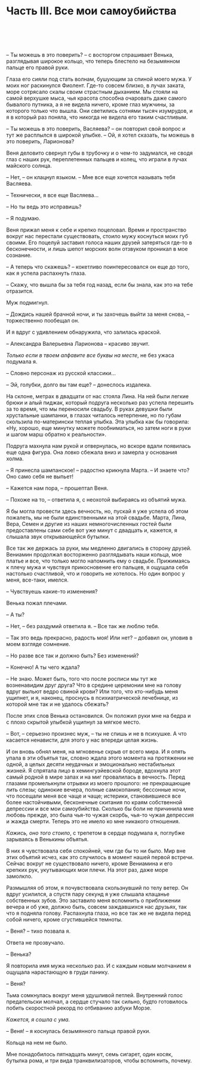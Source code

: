 # Часть III. Все мои самоубийства {-}

# &nbsp; {#chapter-87}

– Ты можешь в это поверить? – с восторгом спрашивает Венька, разглядывая широкое кольцо, что теперь блестело на безымянном пальце его правой руки.

Глаза его сияли под стать волнам, бушующим за спиной моего мужа. У моих ног раскинулся Фиолент. Где-то совсем близко, в лучах заката, море сотрясало скалы своим страстным дыханием. Мы стояли на самой верхушке мыса, чья красота способна очаровать даже самого бывалого путника, а я не видела ничего, кроме глаз мужчины, за которого только что вышла. Они светились сотнями тысяч изумрудов, и я в который раз поняла, что никогда не видела его таким счастливым.

– Ты можешь в это поверить, Васляева? – он повторил свой вопрос и тут же расплылся в широкой улыбке. – Ой, я хотел сказать, ты можешь в это поверить, Ларионова?

Веня деловито свернул губы в трубочку и о чем-то задумался, не сводя глаз с наших рук, переплетенных пальцев и колец, что играли в лучах майского солнца.

– Нет, – он клацнул языком. – Мне все еще хочется называть тебя Васляева.

– Технически, я все еще Васляева…

– Но ты ведь это исправишь?

– Я подумаю.

Веня прижал меня к себе и крепко поцеловал. Время и пространство вокруг нас перестали существовать, стоило мужу коснуться моих губ своими. Его поцелуй заставил голоса наших друзей затеряться где-то в бесконечности, и лишь шепот морских волн отзвуком проникал в мое сознание.

– А теперь что скажешь? – кокетливо поинтересовался он еще до того, как я успела распахнуть глаза.

– Скажу, что вышла бы за тебя год назад, если бы знала, как это на тебе отразится.

Муж подмигнул.

– Дождись нашей брачной ночи, и ты захочешь выйти за меня снова, – торжественно пообещал он.

И я вдруг с удивлением обнаружила, что залилась краской.

– Александра Валерьевна Ларионова – красиво звучит.

*Только если в твоем алфавите все буквы на месте*, не без ужаса подумала я.

– Словно персонаж из русской классики…

– Эй, голубки, долго вы там еще? – донеслось издалека.

На склоне, метрах в двадцати от нас стояла Лина. На ней были легкие брюки и алый пиджак, который подруга несколько раз успела перешить за то время, что мы переносили свадьбу. В руках девушки были хрустальные шампанки, в глазах читалось нетерпение, но по губам скользила по-матерински теплая улыбка. Эта улыбка как бы говорила: «Ну, хорошо, еще минутку можете пообниматься, но затем ноги в руки и шагом марш обратно к реальности».

Подруга махнула нам рукой и отвернулась, но вскоре вдали появилась еще одна фигура. Она ловко сбежала вниз и замерла у основания холма.

– Я принесла шампанское! – радостно крикнула Марта. – И знаете что? Оно само себя не выпьет!

– Кажется нам пора, – прошептал Веня.

– Похоже на то, – ответила я, с неохотой выбираясь из объятий мужа.

Я бы могла провести здесь вечность, но, пускай я уже успела об этом пожалеть, мы не были единственными на этой свадьбе. Марта, Лина, Вера, Семен и другие из наших немногочисленных гостей были предоставлены сами себе вот уже минут с двадцать и, кажется, я слышала звук открывающейся бутылки.

Все так же держась за руки, мы медленно двигались в сторону друзей. Вениамин продолжал восторженно разглядывать наши кольца, мое платье и все, что только могло напомнить ему о свадьбе. Прижимаясь к плечу мужа и чувствуя прикосновение его пальцев, я ощущала себя настолько счастливой, что и говорить не хотелось. Но один вопрос у меня, все-таки, имелся.

– Чувствуешь какие-то изменения?

Венька пожал плечами.

– А ты?

– Нет, – без раздумий ответила я. – Все так же люблю тебя.

– Так это ведь прекрасно, радость моя! Или нет? – добавил он, уловив в моем взгляде сомнение.

– Но разве все так и должно быть? Без изменений?

– Конечно! А ты чего ждала?

– Не знаю. Может быть, того что после росписи мы тут же возненавидим друг друга? Что в средине церемонии мне на голову вдруг выльют ведро свиной крови? Или того, что кто-нибудь меня ущипнет, и я, наконец, проснусь в психиатрической лечебнице, из которой мне так и не удалось сбежать?

После этих слов Венька остановился. Он положил руки мне на бедра и с плохо скрытой улыбкой ущипнул за мягкое место.

– Вот, – серьезно произнес муж, – ты не спишь и не в психушке. А что касается ненависти, для этого у нас впереди целая жизнь.

И он вновь обнял меня, на мгновенье скрыв от всего мира. И я опять упала в эти объятья так, словно ждала этого момента на протяжении не одной, а целых десяти неудачных и эмоционально нестабильных жизней. Я спрятала лицо в хемингуэйевской бороде, вдохнула этот самый родной в мире запах и на миг провалилась в вечность. Перед глазами промелькнули отрывки из моего прошлого: не прекращающие лить слезы; одинокие вечера, полные самокопания; бессонные ночи, что посещали меня все чаще и чаще; истерики, становившиеся все более настойчивыми, бесконечные скитания по краям собственной депрессии и все мои самоубийства. Сколько бы боли не причинила мне любовь прежде, это была чья-то чужая скорбь, чья-то чужая депрессия и жажда смерти. Теперь это не имело ко мне никакого отношения.

*Кажись, оно того стоило*, с трепетом в сердце подумала я, поглубже зарываясь в Венькины объятья.

В них я чувствовала себя спокойней, чем где бы то ни было. Мир вне этих объятий исчез, как это случилось в момент нашей первой встречи. Сейчас вокруг не существовало ничего, кроме Вениамина и его крепких рук, укутывающих мои плечи. На этот раз, даже море замолкло.

Размышляя об этом, я почувствовала скользнувший по телу ветер. Он вдруг усилился, а спустя пару секунд я уже слышала клацанье собственных зубов. Это заставило меня вспомнить о приближении вечера и об уже, должно быть, совсем заждавшихся нас друзьях, так что я подняла голову. Распахнула глаза, но все так же не видела перед собой ничего, кроме сгустившейся темноты.

– Веня? – тихо позвала я.

Ответа не прозвучало.

– Венька?

Я повторила имя мужа несколько раз. И с каждым новым молчанием я ощущала нарастающую в груди панику.

– Веня?

Тьма сомкнулась вокруг меня удушливой петлей. Внутренний голос предательски молчал, а сердце стучало так сильно, будто готовилось побить скоростной рекорд по отбиванию азбуки Морзе.

*Кажется, я сошла с ума.*

– Веня! – я коснулась безымянного пальца правой руки.

Кольца на нем не было.

Мне понадобилось пятнадцать минут, семь сигарет, один косяк, бутылка рома, и три вида транквилизаторов, чтобы вспомнить, почему.
